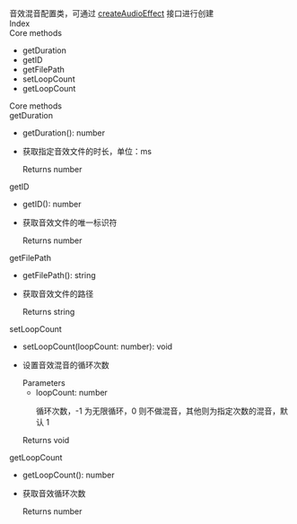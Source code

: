 <link rel="stylesheet" type="text/css" href="https://docs.qnsdk.com/styles/doc-v4-api.css" />
<div class="rtc-doc rtc-doc-page" id="rtc-doc">
<section class="rtc-doc-panel rtc-doc-describe rtc-doc-note">
                音效混音配置类，可通过 <a href='12350/WebQNAudioEffectMixer'>createAudioEffect</a> 接口进行创建</section>
            <div class="rtc-doc-page-wrap">Index</div>
<section class="rtc-doc-panel">
        <div class="rtc-doc-page-title">Core methods</div>
        <ul class="rtc-doc-catalogue">
                <li><a onClick='document.location.replace(`${document.location.protocol}//${document.location.host}${document.location.pathname}${document.location.search}#getDuration`)'>getDuration</a></li>
                <li><a onClick='document.location.replace(`${document.location.protocol}//${document.location.host}${document.location.pathname}${document.location.search}#getID`)'>getID</a></li>
                <li><a onClick='document.location.replace(`${document.location.protocol}//${document.location.host}${document.location.pathname}${document.location.search}#getFilePath`)'>getFilePath</a></li>
                <li><a onClick='document.location.replace(`${document.location.protocol}//${document.location.host}${document.location.pathname}${document.location.search}#setLoopCount`)'>setLoopCount</a></li>
                <li><a onClick='document.location.replace(`${document.location.protocol}//${document.location.host}${document.location.pathname}${document.location.search}#getLoopCount`)'>getLoopCount</a></li>
        </ul>
</section>
<div class="rtc-doc-page-wrap">Core methods</div>
<section class="rtc-doc-panel">
<div class="rtc-doc-page-title rtc-doc-antor" id="getDuration">
getDuration</div>
<ul class="rtc-doc-page-container">
        <li class="rtc-doc-sign-signature">getDuration(): number</li>
    </li>
<li class="rtc-doc-page-description">
    <div class="rtc-doc-desc-wrap">
        <p>获取指定音效文件的时长，单位：ms</p>
    </div>
    <div class="rtc-doc-returns-title">Returns <span>number</span></div>
</li>
</ul>
</section>
<section class="rtc-doc-panel">
<div class="rtc-doc-page-title rtc-doc-antor" id="getID">
getID</div>
<ul class="rtc-doc-page-container">
        <li class="rtc-doc-sign-signature">getID(): number</li>
    </li>
<li class="rtc-doc-page-description">
    <div class="rtc-doc-desc-wrap">
        <p>获取音效文件的唯一标识符</p>
    </div>
    <div class="rtc-doc-returns-title">Returns <span>number</span></div>
</li>
</ul>
</section>
<section class="rtc-doc-panel">
<div class="rtc-doc-page-title rtc-doc-antor" id="getFilePath">
getFilePath</div>
<ul class="rtc-doc-page-container">
        <li class="rtc-doc-sign-signature">getFilePath(): string</li>
    </li>
<li class="rtc-doc-page-description">
    <div class="rtc-doc-desc-wrap">
        <p>获取音效文件的路径</p>
    </div>
    <div class="rtc-doc-returns-title">Returns <span>string</span></div>
</li>
</ul>
</section>
<section class="rtc-doc-panel">
<div class="rtc-doc-page-title rtc-doc-antor" id="setLoopCount">
setLoopCount</div>
<ul class="rtc-doc-page-container">
        <li class="rtc-doc-sign-signature">setLoopCount(loopCount: number): void</li>
    </li>
<li class="rtc-doc-page-description">
    <div class="rtc-doc-desc-wrap">
        <p>设置音效混音的循环次数</p>
    </div>
<div class="rtc-doc-parameters-title">Parameters</div>
<ul class="rtc-doc-parameters">
    <li>
        <div>
            loopCount: number
        </div>
                <p>循环次数，-1 为无限循环，0 则不做混音，其他则为指定次数的混音，默认 1</p>
    </li>
</ul>
    <div class="rtc-doc-returns-title">Returns <span>void</span></div>
</li>
</ul>
</section>
<section class="rtc-doc-panel">
<div class="rtc-doc-page-title rtc-doc-antor" id="getLoopCount">
getLoopCount</div>
<ul class="rtc-doc-page-container">
        <li class="rtc-doc-sign-signature">getLoopCount(): number</li>
    </li>
<li class="rtc-doc-page-description">
    <div class="rtc-doc-desc-wrap">
        <p>获取音效循环次数</p>
    </div>
    <div class="rtc-doc-returns-title">Returns <span>number</span></div>
</li>
</ul>
</section>
</div>


